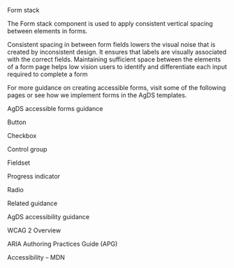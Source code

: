 Form stack 

The Form stack component is used to apply consistent vertical spacing between elements in forms. 

 

Consistent spacing in between form fields lowers the visual noise that is created by inconsistent design. It ensures that labels are visually associated with the correct fields. Maintaining sufficient space between the elements of a form page helps low vision users to identify and differentiate each input required to complete a form 

For more guidance on creating accessible forms, visit some of the following pages or see how we implement forms in the AgDS templates. 

 

AgDS accessible forms guidance 

Button 

Checkbox  

Control group 

Fieldset 

Progress indicator 

Radio 

 

Related guidance 

AgDS accessibility guidance 

WCAG 2 Overview 

ARIA Authoring Practices Guide (APG) 

Accessibility – MDN 

 